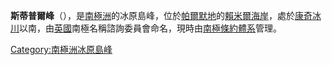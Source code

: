 {{coord|71|38|S|67|3|W|display=title}}

'''斯蒂普爾峰'''（{{lang-en|Steeple Peaks}}），是[[南極洲|南極洲]]的冰原島峰，位於[[帕爾默地|帕爾默地]]的[[賴米爾海岸|賴米爾海岸]]，處於[[康奇冰川|康奇冰川]]以南，由[[英國|英國]]南極名稱諮詢委員會命名，現時由[[南極條約體系|南極條約體系]]管理。

{{Antarctica-geo-stub}}
[[Category:南極洲冰原島峰|Category:南極洲冰原島峰]]